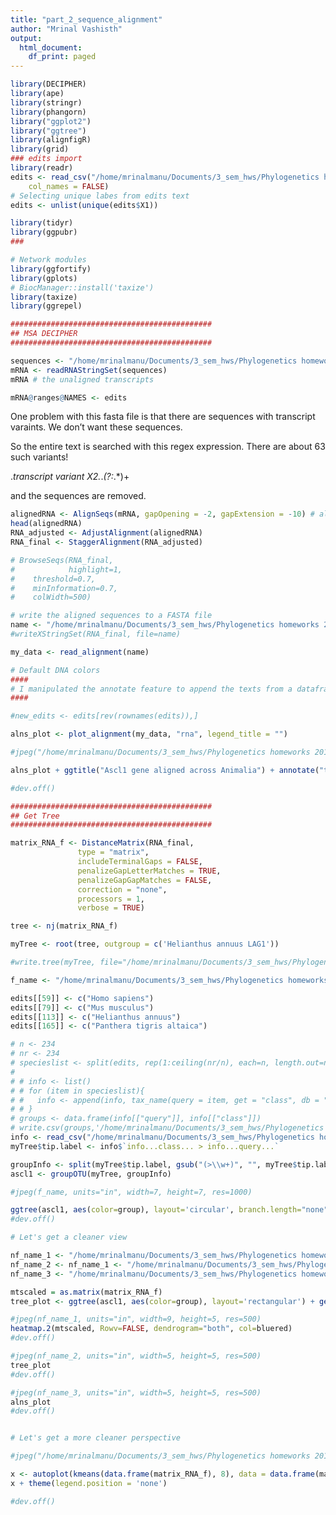```yaml
---
title: "part_2_sequence_alignment"
author: "Mrinal Vashisth"
output:
  html_document:
    df_print: paged
---
```


```r
library(DECIPHER)
library(ape)
library(stringr)
library(phangorn)
library("ggplot2")
library("ggtree")
library(alignfigR)
library(grid)
### edits import
library(readr)
edits <- read_csv("/home/mrinalmanu/Documents/3_sem_hws/Phylogenetics homeworks 2019/Phylogenetics project/raw_data/edits", 
    col_names = FALSE)
# Selecting unique labes from edits text
edits <- unlist(unique(edits$X1))

library(tidyr)
library(ggpubr)
###

# Network modules
library(ggfortify)
library(gplots)
# BiocManager::install('taxize')
library(taxize)
library(ggrepel)

```

```r
#############################################
## MSA DECIPHER
#############################################

sequences <- "/home/mrinalmanu/Documents/3_sem_hws/Phylogenetics homeworks 2019/Mini Project/output/raw_data/ascl1_seq_unique_INPUT.fasta"
mRNA <- readRNAStringSet(sequences)
mRNA # the unaligned transcripts

mRNA@ranges@NAMES <- edits
```
One problem with this fasta file is that there are sequences with transcript varaints. We don't want these sequences.

So the entire text is searched with this regex expression. There are about 63 such variants!

.*transcript variant X2.*\n.*(?:\n[ \t]*\S.*)+

and the sequences are removed.

```r
alignedRNA <- AlignSeqs(mRNA, gapOpening = -2, gapExtension = -10) # align with RNA secondary structure
head(alignedRNA)
RNA_adjusted <- AdjustAlignment(alignedRNA)
RNA_final <- StaggerAlignment(RNA_adjusted)

```

```r
# BrowseSeqs(RNA_final, 
#            highlight=1, 
#    threshold=0.7,
#    minInformation=0.7,
#    colWidth=500)

# write the aligned sequences to a FASTA file
name <- "/home/mrinalmanu/Documents/3_sem_hws/Phylogenetics homeworks 2019/Phylogenetics project/output_decipher/rna_final.fasta"
#writeXStringSet(RNA_final, file=name)

my_data <- read_alignment(name)

# Default DNA colors
####
# I manipulated the annotate feature to append the texts from a dataframe onto the pdf
####

#new_edits <- edits[rev(rownames(edits)),]

alns_plot <- plot_alignment(my_data, "rna", legend_title = "") 

#jpeg("/home/mrinalmanu/Documents/3_sem_hws/Phylogenetics homeworks 2019/Phylogenetics project/output_decipher/aln_details_NX_2x7.jpeg", width = 5000, height = 7000)

alns_plot + ggtitle("Ascl1 gene aligned across Animalia") + annotate("text", x = 0, y = 0:233, label = edits, size = 7, alpha = .7) + scale_y_reverse()

#dev.off()
```

```r
#############################################
## Get Tree
#############################################

matrix_RNA_f <- DistanceMatrix(RNA_final,
               type = "matrix",
               includeTerminalGaps = FALSE,
               penalizeGapLetterMatches = TRUE,
               penalizeGapGapMatches = FALSE,
               correction = "none",
               processors = 1,
               verbose = TRUE)

tree <- nj(matrix_RNA_f)

myTree <- root(tree, outgroup = c('Helianthus annuus LAG1'))

#write.tree(myTree, file="/home/mrinalmanu/Documents/3_sem_hws/Phylogenetics homeworks 2019/Phylogenetics project/output_decipher/Decipher_rooted_ascl1.tree")

```

```r
f_name <- "/home/mrinalmanu/Documents/3_sem_hws/Phylogenetics homeworks 2019/Phylogenetics project/output_decipher/ascl1_circ_tree.jpeg"

edits[[59]] <- c("Homo sapiens")
edits[[79]] <- c("Mus musculus")
edits[[113]] <- c("Helianthus annuus")
edits[[165]] <- c("Panthera tigris altaica")

# n <- 234
# nr <- 234
# specieslist <- split(edits, rep(1:ceiling(nr/n), each=n, length.out=nr))
# 
# # info <- list()
# # for (item in specieslist){
# #   info <- append(info, tax_name(query = item, get = "class", db = "ncbi"))
# # }
# groups <- data.frame(info[["query"]], info[["class"]])
# write.csv(groups,'/home/mrinalmanu/Documents/3_sem_hws/Phylogenetics homeworks 2019/Phylogenetics project/output_decipher/group_info.csv')
info <- read_csv("/home/mrinalmanu/Documents/3_sem_hws/Phylogenetics homeworks 2019/Phylogenetics project/output_decipher/group_info.csv")
myTree$tip.label <- info$`info...class... > info...query...`

groupInfo <- split(myTree$tip.label, gsub("(>\\w+)", "", myTree$tip.label))
ascl1 <- groupOTU(myTree, groupInfo)

#jpeg(f_name, units="in", width=7, height=7, res=1000)

ggtree(ascl1, aes(color=group), layout='circular', branch.length="none") + geom_tiplab(size=1, aes(angle=angle)) 
#dev.off()
```

```r
# Let's get a cleaner view

nf_name_1 <- "/home/mrinalmanu/Documents/3_sem_hws/Phylogenetics homeworks 2019/Phylogenetics project/output_decipher/the_heatmap.jpeg"
nf_name_2 <- nf_name_1 <- "/home/mrinalmanu/Documents/3_sem_hws/Phylogenetics homeworks 2019/Phylogenetics project/output_decipher/the_tree.jpeg"
nf_name_3 <- "/home/mrinalmanu/Documents/3_sem_hws/Phylogenetics homeworks 2019/Phylogenetics project/output_decipher/the_alignment.jpeg"

mtscaled = as.matrix(matrix_RNA_f)
tree_plot <- ggtree(ascl1, aes(color=group), layout='rectangular') + geom_tiplab(size=1, align=TRUE, linesize=0.2) + theme_tree2()

#jpeg(nf_name_1, units="in", width=9, height=5, res=500)
heatmap.2(mtscaled, Rowv=FALSE, dendrogram="both", col=bluered)
#dev.off()

#jpeg(nf_name_2, units="in", width=5, height=5, res=500)
tree_plot
#dev.off()

#jpeg(nf_name_3, units="in", width=5, height=5, res=500)
alns_plot
#dev.off()



```

```r
# Let's get a more cleaner perspective

#jpeg("/home/mrinalmanu/Documents/3_sem_hws/Phylogenetics homeworks 2019/Phylogenetics project/output_decipher/clusters.jpeg", units="in", width=4, height=4, res=2000)

x <- autoplot(kmeans(data.frame(matrix_RNA_f), 8), data = data.frame(matrix_RNA_f, loadings.label=TRUE), shape = FALSE, label = TRUE, label.size = 0.3, frame.type = 'norm', alpha=0.03) 
x + theme(legend.position = 'none') 

#dev.off()

```
